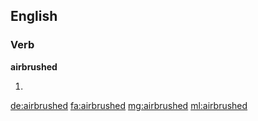 ==English==

===Verb===
'''airbrushed'''
# {{past of|airbrush}}

[[de:airbrushed]]
[[fa:airbrushed]]
[[mg:airbrushed]]
[[ml:airbrushed]]